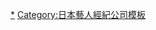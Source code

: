{{Navbox
|name=Sweet Power
|titlestyle=background:#FFC0CB
|bodyclass=hlist hlist-pipe
|title=[[Sweet Power|<span style="color:black;">Sweet Power</span>]]
|abovestyle=background:#FF1493; color:white;
|above = 代表取締役：岡田直弓<span style="color:white;"></span></font>
|state=autocollapse
|groupstyle=background:#FFC0CB
|group1= Sweet Power
|list1=
*[[內山理名]]
*{{link-ja|有坂來瞳|有坂来瞳}}
*[[黑木美沙|黑木梅沙]]
*[[南澤奈央]]
*[[桐谷美玲]]
*[[櫻庭奈奈美]]
*[[高月彩良]]
*{{link-ja|川島鈴遙|川島鈴遥}}
*[[知英]]
*[[松風理咲]]
*[[長見玲亞]]
*[[竹內愛紗]]
|group2=Spice Power
|list2=
*[[高杉真宙]]
*[[荒木飛羽]]
*[[松大航也]]
*[[岡田健史]]
|group3= S・P・M
|list3=
*{{link-ja|澤井美空|沢井美空}}
|group4=SweetPower International
|list4=
*[[黑木梅沙]]
*[[金泰希]]
*[[知英]]
*[[櫻庭奈奈美]]
}}<noinclude>
{{collapsible option}}
{{DEFAULTSORT:Sweet Power}}
[[Category:Sweet Power|*]]
[[Category:日本藝人經紀公司模板]]
</noinclude>